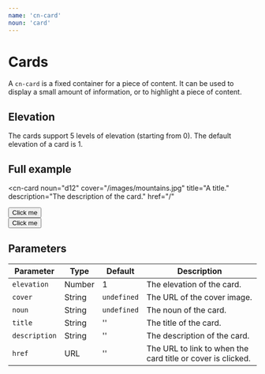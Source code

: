 ```yaml
---
name: 'cn-card'
noun: 'card'
---
```


# Cards

A `cn-card` is a fixed container for a piece of content. It can be used to display a
small amount of information, or to highlight a piece of content.

<section class="flex flex-no-wrap">
  <cn-card 
    title="101"
    description="A Card"
    noun="fox">
  </cn-card>
  <cn-card
    title="102"
    elevation="2"
    noun="mekanismi"
    description="A Second Card">
  </cn-card>
  <cn-card 
    title="203"
    elevation="3"
    noun="card"
    description="A Third one">
  </cn-card>
</section>

## Elevation

The cards support 5 levels of elevation (starting from 0). The default elevation of a card is 1.


<CnCardElevationDemo/>

## Full example

<cn-card
  noun="d12"
  cover="/images/mountains.jpg"
  title="A title."
  description="The description of the card."
  href="/"
>
  <div slot="actions" class="flex">
    <cn-icon noun="mekanismi"></cn-icon>
    <button>Click me</button>
    <div style="flex-grow: 1"></div>
    <button class="text">Click me</button>
  </div>
</cn-card>

## Parameters

| Parameter | Type | Default | Description |
| --- | --- | --- | --- |
| `elevation` | Number | 1 | The elevation of the card. |
| `cover` | String | `undefined` | The URL of the cover image. |
| `noun` | String | `undefined` | The noun of the card. |
| `title` | String | '' | The title of the card. |
| `description` | String | '' | The description of the card. |
| `href` | URL | '' | The URL to link to when the card title or cover is clicked. |
